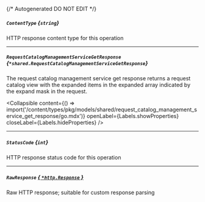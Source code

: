 {/* Autogenerated DO NOT EDIT  */}

##### `ContentType` *{`string`}*
HTTP response content type for this operation

---
##### `RequestCatalogManagementServiceGetResponse` *{`*shared.RequestCatalogManagementServiceGetResponse`}*
The request catalog management service get response returns a request catalog view with the expanded items in the expanded array indicated by the expand mask in the request.

<Collapsible content={() => import('/content/types/pkg/models/shared/request_catalog_management_service_get_response/go.mdx')} openLabel={Labels.showProperties} closeLabel={Labels.hideProperties} />


---
##### `StatusCode` *{`int`}*
HTTP response status code for this operation

---
##### `RawResponse` [*{ `*http.Response` }*](https://pkg.go.dev/net/http#Response)
Raw HTTP response; suitable for custom response parsing



